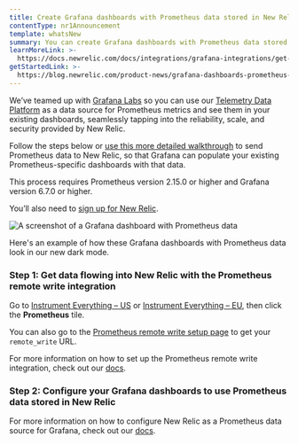 ```yaml
---
title: Create Grafana dashboards with Prometheus data stored in New Relic
contentType: nr1Announcement
template: whatsNew
summary: You can create Grafana dashboards with Prometheus data stored in New Relic!
learnMoreLink: >-
  https://docs.newrelic.com/docs/integrations/grafana-integrations/get-started/grafana-support-prometheus-promql
getStartedLink: >-
  https://blog.newrelic.com/product-news/grafana-dashboards-prometheus-telemetry-data-platform/
---
```


We’ve teamed up with [Grafana Labs](https://grafana.com/) so you can use our [Telemetry Data Platform](https://newrelic.com/platform/telemetry-data-platform) as a data source for Prometheus metrics and see them in your existing dashboards, seamlessly tapping into the reliability, scale, and security provided by New Relic.

Follow the steps below or [use this more detailed walkthrough](https://blog.newrelic.com/product-news/grafana-dashboards-prometheus-telemetry-data-platform/) to send Prometheus data to New Relic, so that Grafana can populate your existing Prometheus-specific dashboards with that data.

<Callout variant="tip">
  This process requires Prometheus version 2.15.0 or higher and Grafana version 6.7.0 or higher.

  You’ll also need to [sign up for New Relic](https://newrelic.com/signup/).
</Callout>

![A screenshot of a Grafana dashboard with Prometheus data](./images/prometheus_grafana_dashboard.png "A screenshot of a Grafana dashboard with Prometheus data")

Here's an example of how these Grafana dashboards with Prometheus data look in our new dark mode.

### Step 1: Get data flowing into New Relic with the Prometheus remote write integration

Go to [Instrument Everything – US](http://one.newrelic.com/launcher/nr1-core.settings?pane=eyJuZXJkbGV0SWQiOiJ0dWNzb24ucGxnLWluc3RydW1lbnQtZXZlcnl0aGluZyJ9) or [Instrument Everything – EU](http://one.eu.newrelic.com/launcher/nr1-core.settings?pane=eyJuZXJkbGV0SWQiOiJ0dWNzb24ucGxnLWluc3RydW1lbnQtZXZlcnl0aGluZyJ9), then click the **Prometheus** tile.

You can also go to the [Prometheus remote write setup page](https://one.newrelic.com/launcher/nr1-core.settings?pane=eyJuZXJkbGV0SWQiOiJwcm9tZXRoZXVzLXJlbW90ZS13cml0ZS1pbnRlZ3JhdGlvbi1uZXJkbGV0cy5zZXR1cC1wcm9tZXRoZXVzIn0=) to get your `remote_write` URL.

For more information on how to set up the Prometheus remote write integration, check out our [docs](/docs/integrations/prometheus-integrations/install-configure-remote-write/set-your-prometheus-remote-write-integration).

### Step 2: Configure your Grafana dashboards to use Prometheus data stored in New Relic

For more information on how to configure New Relic as a Prometheus data source for Grafana, check out our [docs](/docs/integrations/grafana-integrations/set-configure/configure-new-relic-prometheus-data-source-grafana).
